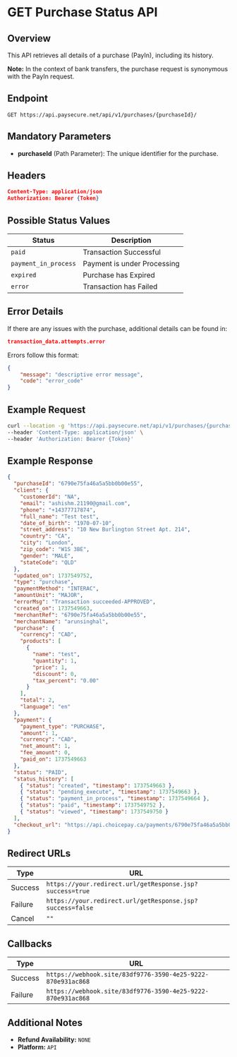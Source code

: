 # GET Purchase Status API

## Overview
This API retrieves all details of a purchase (PayIn), including its history.

**Note:** In the context of bank transfers, the purchase request is synonymous with the PayIn request.

## Endpoint
```
GET https://api.paysecure.net/api/v1/purchases/{purchaseId}/
```

## Mandatory Parameters
- **purchaseId** (Path Parameter): The unique identifier for the purchase.

## Headers
```json
Content-Type: application/json
Authorization: Bearer {Token}
```

## Possible Status Values
| Status               | Description                          |
|----------------------|----------------------------------|
| `paid`              | Transaction Successful             |
| `payment_in_process` | Payment is under Processing       |
| `expired`           | Purchase has Expired              |
| `error`             | Transaction has Failed            |

## Error Details
If there are any issues with the purchase, additional details can be found in:
```json
transaction_data.attempts.error
```

Errors follow this format:
```json
{
    "message": "descriptive error message",
    "code": "error_code"
}
```

## Example Request
```sh
curl --location -g 'https://api.paysecure.net/api/v1/purchases/{purchaseId}/' \
--header 'Content-Type: application/json' \
--header 'Authorization: Bearer {Token}'
```

## Example Response
```json
{
  "purchaseId": "6790e75fa46a5a5bb0b00e55",
  "client": {
    "customerId": "NA",
    "email": "ashishm.21190@gmail.com",
    "phone": "+14377717874",
    "full_name": "Test test",
    "date_of_birth": "1970-07-10",
    "street_address": "10 New Burlington Street Apt. 214",
    "country": "CA",
    "city": "London",
    "zip_code": "W1S 3BE",
    "gender": "MALE",
    "stateCode": "QLD"
  },
  "updated_on": 1737549752,
  "type": "purchase",
  "paymentMethod": "INTERAC",
  "amountUnit": "MAJOR",
  "errorMsg": "Transaction succeeded-APPROVED",
  "created_on": 1737549663,
  "merchantRef": "6790e75fa46a5a5bb0b00e55",
  "merchantName": "arunsinghal",
  "purchase": {
    "currency": "CAD",
    "products": [
      {
        "name": "test",
        "quantity": 1,
        "price": 1,
        "discount": 0,
        "tax_percent": "0.00"
      }
    ],
    "total": 2,
    "language": "en"
  },
  "payment": {
    "payment_type": "PURCHASE",
    "amount": 1,
    "currency": "CAD",
    "net_amount": 1,
    "fee_amount": 0,
    "paid_on": 1737549663
  },
  "status": "PAID",
  "status_history": [
    { "status": "created", "timestamp": 1737549663 },
    { "status": "pending_execute", "timestamp": 1737549663 },
    { "status": "payment_in_process", "timestamp": 1737549664 },
    { "status": "paid", "timestamp": 1737549752 },
    { "status": "viewed", "timestamp": 1737549750 }
  ],
  "checkout_url": "https://api.choicepay.ca/payments/6790e75fa46a5a5bb0b00e55/"
}
```

## Redirect URLs
| Type       | URL |
|-----------|-------------------------------|
| Success   | `https://your.redirect.url/getResponse.jsp?success=true` |
| Failure   | `https://your.redirect.url/getResponse.jsp?success=false` |
| Cancel    | `""` |

## Callbacks
| Type       | URL |
|-----------|-------------------------------|
| Success   | `https://webhook.site/83df9776-3590-4e25-9222-870e931ac868` |
| Failure   | `https://webhook.site/83df9776-3590-4e25-9222-870e931ac868` |

## Additional Notes
- **Refund Availability:** `NONE`
- **Platform:** `API`

